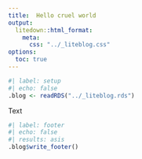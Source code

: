 ```yaml
---
title:  Hello cruel world
output:
  litedown::html_format:
    meta:
      css: "../_liteblog.css"
options:
  toc: true
---
```


```r
#| label: setup
#| echo: false
.blog <- readRDS("../_liteblog.rds")
```

Text

```r
#| label: footer
#| echo: false
#| results: asis
.blog$write_footer()
```


